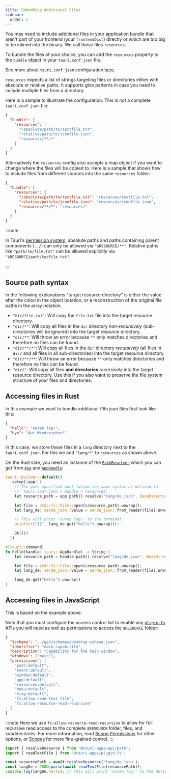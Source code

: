 ```yaml
---
title: Embedding Additional Files
sidebar:
  order: 1
---
```


You may need to include additional files in your application bundle that aren't part of your frontend (your `frontendDist`) directly or which are too big to be inlined into the binary. We call these files `resources`.

To bundle the files of your choice, you can add the `resources` property to the `bundle` object in your `tauri.conf.json` file.

See more about `tauri.conf.json` configuration [here][tauri.bundle].

`resources` expects a list of strings targeting files or directories either with absolute or relative paths. It supports glob patterns in case you need to include multiple files from a directory.

Here is a sample to illustrate the configuration. This is not a complete `tauri.conf.json` file:

```json title=tauri.conf.json
{
  "bundle": {
    "resources": [
      "/absolute/path/to/textfile.txt",
      "relative/path/to/jsonfile.json",
      "resources/**/*"
    ]
  }
}
```

Alternatively the `resources` config also accepts a map object if you want to change where the files will be copied to. Here is a sample that shows how to include files from different sources into the same `resources` folder:

```json title=tauri.conf.json
{
  "bundle": {
    "resources": {
      "/absolute/path/to/textfile.txt": "resources/textfile.txt",
      "relative/path/to/jsonfile.json": "resources/jsonfile.json",
      "resources/**/*": "resources/"
    }
  }
}
```

:::note

In Tauri's [permission system](../reference/acl/), absolute paths and paths containing parent components (`../`) can only be allowed via `"$RESOURCE/**"`. Relative paths like `"path/to/file.txt"` can be allowed explicitly via `"$RESOURCE/path/to/file.txt"`.

:::

## Source path syntax

In the following explanations "target resource directory" is either the value after the colon in the object notation, or a reconstruction of the original file paths in the array notation.

- `"dir/file.txt"`: Will copy the `file.txt` file into the target resource directory.
- `"dir/*"`: Will copy all files in the `dir` directory _non-recursively_ (sub-directories will be ignored) into the target resource directory.
- `"dir/**`: Will throw an error because `**` only matches directories and therefore no files can be found.
- `"dir/**/*"`: Will copy all files in the `dir` directory _recursively_ (all files in `dir/` and all files in all sub-directories) into the target resource directory.
- `"dir/**/**`: Will throw an error because `**` only matches directories and therefore no files can be found.
- `"dir/"`: Will copy all files **and directories** _recursively_ into the target resource directory. Use this if you also want to preserve the file system structure of your files and directories.

## Accessing files in Rust

In this example we want to bundle additional i18n json files that look like this:

```json title=de.json
{
  "hello": "Guten Tag!",
  "bye": "Auf Wiedersehen!"
}
```

In this case, we store these files in a `lang` directory next to the `tauri.conf.json`.
For this we add `"lang/*"` to `resources` as shown above.

On the Rust side, you need an instance of the [`PathResolver`] which you can get from [`App`] and [`AppHandle`]:

```rust
tauri::Builder::default()
  .setup(|app| {
    // The path specified must follow the same syntax as defined in
    // `tauri.conf.json > bundle > resources`
    let resource_path = app.path().resolve("lang/de.json", BaseDirectory::Resource)?;

    let file = std::fs::File::open(&resource_path).unwrap();
    let lang_de: serde_json::Value = serde_json::from_reader(file).unwrap();

    // This will print 'Guten Tag!' to the terminal
    println!("{}", lang_de.get("hello").unwrap());

    Ok(())
  })
```

```rust
#[tauri::command]
fn hello(handle: tauri::AppHandle) -> String {
    let resource_path = handle.path().resolve("lang/de.json", BaseDirectory::Resource)?;

    let file = std::fs::File::open(&resource_path).unwrap();
    let lang_de: serde_json::Value = serde_json::from_reader(file).unwrap();

    lang_de.get("hello").unwrap()
}
```

## Accessing files in JavaScript

This is based on the example above.

Note that you must configure the access control list to enable any [`plugin-fs`] APIs you will need as well as permissions to access the `$RESOURCE` folder:

```json title=src-tauri/capabilities/main.json ins={14-15}
{
  "$schema": "../gen/schemas/desktop-schema.json",
  "identifier": "main-capability",
  "description": "Capability for the main window",
  "windows": ["main"],
  "permissions": [
    "path:default",
    "event:default",
    "window:default",
    "app:default",
    "resources:default",
    "menu:default",
    "tray:default",
    "fs:allow-read-text-file",
    "fs:allow-resource-read-recursive"
  ]
}
```

:::note
Here we use `fs:allow-resource-read-recursive` to allow for full recursive read access to the complete `$RESOURCE` folder, files, and subdirectories.
For more information, read [Scope Permissions] for other options, or [Scopes] for more fine-grained control.
:::

```javascript
import { resolveResource } from '@tauri-apps/api/path';
import { readTextFile } from '@tauri-apps/plugin-fs';

const resourcePath = await resolveResource('lang/de.json');
const langDe = JSON.parse(await readTextFile(resourcePath));
console.log(langDe.hello); // This will print 'Guten Tag!' to the devtools console
```

[tauri.bundle]: ../../reference/config/#bundleconfig
[`pathresolver`]: https://docs.rs/tauri/latest/tauri/struct.PathResolver.html
[`app`]: https://docs.rs/tauri/latest/tauri/struct.App.html
[`apphandle`]: https://docs.rs/tauri/latest/tauri/struct.AppHandle.html
[`plugin-fs`]: ../../reference/javascript/fs/
[Scope Permissions]: ../../plugin/file-system#scope-permissions
[scopes]: ../../plugin/file-system#scopes

